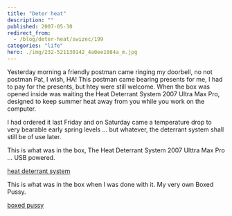 ```yaml
---
title: "Deter heat"
description: ""
published: 2007-05-30
redirect_from:
  - /blog/deter-heat/swizec/199
categories: "life"
hero: ./img/232-521130142_4a0ee1084a_m.jpg
---
```


Yesterday morning a friendly postman came ringing my doorbell, no not postman Pat, I wish, HA! This postman came bearing presents for me, I had to pay for the presents, but htey were still welcome. When the box was opened inside was waiting the Heat Deterrant System 2007 Ultra Max Pro, designed to keep summer heat away from you while you work on the computer.

I had ordered it last Friday and on Saturday came a temperature drop to very bearable early spring levels ... but whatever, the deterrant system shall still be of use later.

This is what was in the box, The Heat Deterrant System 2007 Ulttra Max Pro ... USB powered.

[heat deterrant system](./img/232-521130142_4a0ee1084a_m.jpg)

This is what was in the box when I was done with it. My very own Boxed Pussy.

[boxed pussy](./img/190-519638686_b9bb5b41f3_m.jpg)